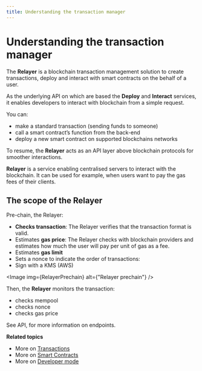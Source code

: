 ```yaml
---
title: Understanding the transaction manager
---
```



# Understanding the transaction manager

The **Relayer** is a blockchain transaction management solution to create transactions, deploy and interact with smart contracts on the behalf of a user.

As the underlying API on which are based the **Deploy** and **Interact** services, it enables developers to interact with blockchain from a simple request.

You can:

-   make a standard transaction (sending funds to someone)
-   call a smart contract’s function from the back-end
-   deploy a new smart contract on supported blockchains networks

To resume, the **Relayer** acts as an API layer above blockchain protocols for smoother interactions.

**Relayer** is a service enabling centralised servers to interact with the blockchain. It can be used for example, when users want to pay the gas fees of their clients.

## The scope of the Relayer

Pre-chain, the Relayer:

-   **Checks transaction**: The Relayer verifies that the transaction format is valid.
-   Estimates **gas price**: The Relayer checks with blockchain providers and estimates how much the user will pay per unit of gas as a fee.
-   Estimates **gas limit**
-   Sets a nonce to indicate the order of transactions:
-   Sign with a KMS (AWS)

<Image img={RelayerPrechain} alt={"Relayer prechain"} />

Then, the **Relayer** monitors the transaction:

-   checks mempool
-   checks nonce
-   checks gas price

See API, for more information on endpoints.

**Related topics**

-   More on [Transactions](/docs/transactions/creating-a-transaction)
-   More on [Smart Contracts](/docs/smart-contract/understanding-smart-contracts)
-   More on [Developer mode](/docs/developer/discovering-coding-interface)
